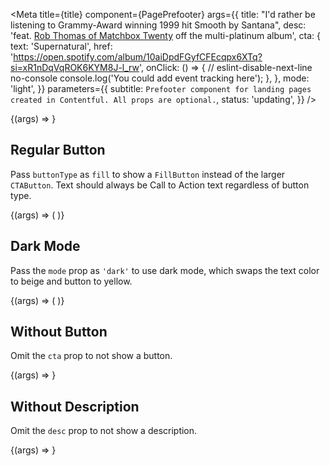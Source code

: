 
<Meta
  title={title}
  component={PagePrefooter}
  args={{
    title:
      "I'd rather be listening to Grammy-Award winning 1999 hit Smooth by Santana",
    desc:
      'feat. [Rob Thomas of Matchbox Twenty](https://en.wikipedia.org/wiki/Rob_Thomas_(musician)) off the multi-platinum album',
    cta: {
      text: 'Supernatural',
      href:
        'https://open.spotify.com/album/10aiDpdFGyfCFEcqpx6XTq?si=xR1nDqVqROK6KYM8J-l_rw',
      onClick: () => {
        // eslint-disable-next-line no-console
        console.log('You could add event tracking here');
      },
    },
    mode: 'light',
  }}
  parameters={{
    subtitle: `Prefooter component for landing pages created in Contentful. All props are optional.`,
    status: 'updating',
  }}
/>

<Canvas>
  <Story name="Prefooter">{(args) => <PagePrefooter {...args} />}</Story>
</Canvas>

<PropsTable story="Prefooter" />

## Regular Button

Pass `buttonType` as `fill` to show a `FillButton` instead of the larger `CTAButton`. Text should always be Call to Action text regardless of button type.

<Canvas>
  <Story name="Regular Button">
    {(args) => (
      <PagePrefooter {...args} cta={{ ...args.cta, buttonType: 'fill' }} />
    )}
  </Story>
</Canvas>

## Dark Mode

Pass the `mode` prop as `'dark'` to use dark mode, which swaps the text color to beige and button to yellow.

<Canvas>
  <Story name="Dark Mode">
    {(args) => (
      <Box bg="navy" p={16}>
        <PagePrefooter {...args} mode="dark" />
      </Box>
    )}
  </Story>
</Canvas>

## Without Button

Omit the `cta` prop to not show a button.

<Canvas>
  <Story name="Without Button">
    {(args) => <PagePrefooter {...args} cta={undefined} />}
  </Story>
</Canvas>

## Without Description

Omit the `desc` prop to not show a description.

<Canvas>
  <Story name="Without Description">
    {(args) => <PagePrefooter {...args} desc={undefined} />}
  </Story>
</Canvas>
